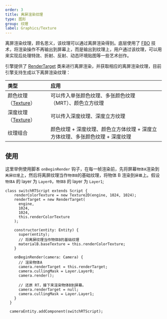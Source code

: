 ```yaml
---
order: 3
title: 离屏渲染纹理
type: 图形
group: 纹理
label: Graphics/Texture
---
```


离屏渲染纹理，顾名思义，该纹理可以通过离屏渲染得到。底层使用了 [FBO](https://developer.mozilla.org/en-US/docs/Web/API/WebGLRenderingContext/framebufferTexture2D) 技术，将渲染操作不再输出到屏幕上，而是输出到纹理上，用户通过该纹理，可以用来实现后处理特效、折射、反射、动态环境贴图等一些艺术创作。

引擎提供了 [RenderTarget](/apis/core/#RenderTarget) 类来进行离屏渲染，并获取相应的离屏渲染纹理，目前引擎支持生成以下离屏渲染纹理：

| 类型 | 应用 |
| :-- | :-- |
| 颜色纹理（[Texture](/apis/core/#Texture)） | 可以传入单张颜色纹理、多张颜色纹理 （MRT）、颜色立方纹理 |
| 深度纹理（[Texture](/apis/core/#Texture)） | 可以传入深度纹理、深度立方纹理 |
| 纹理组合 | 颜色纹理 + 深度纹理、颜色立方体纹理 + 深度立方体纹理、多张颜色纹理 + 深度纹理 |

## 使用

这里举例使用脚本 `onBeginRender` 钩子，在每一帧渲染前，先将屏幕`物体A`渲染到`离屏纹理`上，然后将离屏纹理当作`物体B`的基础纹理，将物体 B 渲染到`屏幕`上。假设 `物体A` 的 layer 为 `Layer0`，`物体B` 的 layer 为 `Layer1`;

```
class switchRTScript extends Script {
    renderColorTexture = new Texture2D(engine, 1024, 1024);
    renderTarget = new RenderTarget(
      engine,
      1024,
      1024,
      this.renderColorTexture
    );

    constructor(entity: Entity) {
      super(entity);
	  // 将离屏纹理当作物体B的基础纹理
      materialB.baseTexture = this.renderColorTexture;
    }

    onBeginRender(camera: Camera) {
	  // 渲染物体A
      camera.renderTarget = this.renderTarget;
      camera.cullingMask = Layer.Layer0;
      camera.render();

	  // 还原 RT，接下来渲染物体B到屏幕。
      camera.renderTarget = null;
      camera.cullingMask = Layer.Layer1;
    }
  }

  cameraEntity.addComponent(switchRTScript);
```
